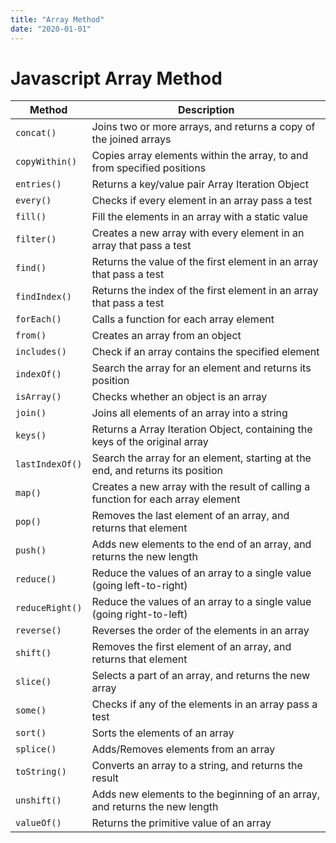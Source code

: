 ```yaml
---
title: "Array Method"
date: "2020-01-01"
---
```


# Javascript Array Method

| Method           | Description                                                                       |
| ---------------- | --------------------------------------------------------------------------------- |
| `concat()`       | Joins two or more arrays, and returns a copy of the joined arrays                 |
| `copyWithin()`   | Copies array elements within the array, to and from specified positions           |
| `entries()`      | Returns a key/value pair Array Iteration Object                                   |
| `every()`        | Checks if every element in an array pass a test                                   |
| `fill()`         | Fill the elements in an array with a static value                                 |
| `filter()`       | Creates a new array with every element in an array that pass a test               |
| `find()`         | Returns the value of the first element in an array that pass a test               |
| `findIndex()`    | Returns the index of the first element in an array that pass a test               |
| `forEach()`      | Calls a function for each array element                                           |
| `from()`         | Creates an array from an object                                                   |
| `includes()`     | Check if an array contains the specified element                                  |
| `indexOf()`      | Search the array for an element and returns its position                          |
| `isArray()`      | Checks whether an object is an array                                              |
| `join()`         | Joins all elements of an array into a string                                      |
| `keys()`         | Returns a Array Iteration Object, containing the keys of the original array       |
| `lastIndexOf()`  | Search the array for an element, starting at the end, and returns its position    |
| `map()`          | Creates a new array with the result of calling a function for each array element  |
| `pop()`          | Removes the last element of an array, and returns that element                    |
| `push()`         | Adds new elements to the end of an array, and returns the new length              |
| `reduce()`       | Reduce the values of an array to a single value (going left-to-right)             |
| `reduceRight()`  | Reduce the values of an array to a single value (going right-to-left)             |
| `reverse()`      | Reverses the order of the elements in an array                                    |
| `shift()`        | Removes the first element of an array, and returns that element                   |
| `slice()`        | Selects a part of an array, and returns the new array                             |
| `some()`         | Checks if any of the elements in an array pass a test                             |
| `sort()`         | Sorts the elements of an array                                                    |
| `splice()`       | Adds/Removes elements from an array                                               |
| `toString()`     | Converts an array to a string, and returns the result                             |
| `unshift()`      | Adds new elements to the beginning of an array, and returns the new length        |
| `valueOf()`      | Returns the primitive value of an array                                           |